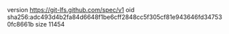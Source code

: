 version https://git-lfs.github.com/spec/v1
oid sha256:adc493d4b2fa84d6648f1be6cff2848cc5f305cf81e943646fd347530fc8661b
size 11454
